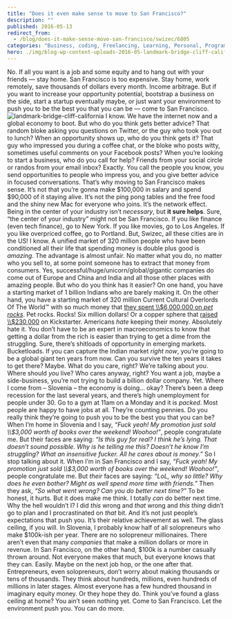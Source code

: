 ```yaml
---
title: "Does it even make sense to move to San Francisco?"
description: ""
published: 2016-05-13
redirect_from:
  - /blog/does-it-make-sense-move-san-francisco/swizec/6805
categories: "Business, coding, Freelancing, Learning, Personal, Programming, San Francisco, self improvement, Side Projects, Start Up, Startups"
hero: ./img/blog-wp-content-uploads-2016-05-landmark-bridge-cliff-california-1024x476.jpg
---
```


No. If all you want is a job and some equity and to hang out with your friends — stay home. San Francisco is too expensive. Stay home, work remotely, save thousands of dollars every month. Income arbitrage. But if you want to increase your opportunity potential, bootstrap a business on the side, start a startup eventually maybe, or just want your environment to push you to be the best you that you can be — come to San Francisco. ![landmark-bridge-cliff-california](./img/blog-wp-content-uploads-2016-05-landmark-bridge-cliff-california-1024x476.jpg) I know. We have the internet now and a global economy to boot. But who do you think gets better advice? That random bloke asking you questions on Twitter, or the guy who took you out to lunch? When an opportunity shows up, who do you think gets it? That guy who impressed you during a coffee chat, or the bloke who posts witty, sometimes useful comments on your Facebook posts? When you’re looking to start a business, who do you call for help? Friends from your social circle or randos from your email inbox? Exactly. You call the people you know, you send opportunities to people who impress you, and you give better advice in focused conversations. That’s why moving to San Francisco makes sense. It’s not that you’re gonna make $100,000 in salary and spend $90,000 of it staying alive. It’s not the ping pong tables and the free food and the shiny new Mac for everyone who joins. It’s the network effect. Being in the center of your industry isn’t _necessary_, but **it sure helps**. Sure, “the center of your industry” might not be San Francisco. If you like finance (even tech finance), go to New York. If you like movies, go to Los Angeles. If you like overpriced coffee, go to Portland. But, Swizec, all these cities are in the US! I know. A unified market of 320 million people who have been conditioned all their life that spending money is double plus good is _amazing_. The advantage is almost unfair. No matter what you do, no matter who you sell to, at some point someone has to extract that money from consumers. Yes, successful/huge/unicorn/global/gigantic companies do come out of Europe and China and India and all those other places with amazing people. But who do you think has it easier? On one hand, you have a starting market of 1 billion Indians who are barely making it. On the other hand, you have a starting market of 320 million Current Cultural Overlords Of The World™ with so much money that [they spent \\\\\$6,000,000 on _pet rocks_](https://en.wikipedia.org/wiki/Pet_Rock). Pet rocks. Rocks! Six million dollars! Or a copper sphere that [raised \\\\\$230,000](https://www.kickstarter.com/projects/trancemetals/trance-sphere-oligodynamic-copper) on Kickstarter. Americans _hate_ keeping their money. Absolutely hate it. You don’t have to be an expert in macroeconomics to know that getting a dollar from the rich is easier than trying to get a dime from the struggling. Sure, there’s shitloads of opportunity in emerging markets. Bucketloads. If you can capture the Indian market _right now_, you’re going to be a global giant ten years from now. Can you survive the ten years it takes to get there? Maybe. What do you care, right? We’re talking about _you_. Where should _you_ live? Who cares anyway, right? You want a job, maybe a side-business, you’re not trying to build a billion dollar company. Yet. Where I come from – Slovenia – the economy is doing… okay? There’s been a deep recession for the last several years, and there’s high unemployment for people under 30. Go to a gym at 11am on a Monday and it is _packed_. Most people are happy to have jobs at all. They’re counting pennies. Do you really think they’re going to push you to be the best you that you can be? When I’m home in Slovenia and I say, _“Fuck yeah! My promotion just sold \\\\\$3,000 worth of books over the weekend! Woohoo!”_, people congratulate me. But their faces are saying: _“Is this guy for real? I think he’s lying. That doesn’t sound possible. Why is he telling me this? Doesn’t he know I’m struggling? What an insensitive fucker. All he cares about is money.”_ So I stop talking about it. When I’m in San Francisco and I say, _“Fuck yeah! My promotion just sold \\\\\$3,000 worth of books over the weekend! Woohoo!”_, people congratulate me. But _their_ faces are saying: _“LoL, why so little? Why does he even bother? Might as well spend more time with friends.”_ Then they ask, _“So what went wrong? Can you do better next time?”_ To be honest, it hurts. But it does make me think. I totally _can_ do better next time. Why the hell wouldn’t I? I did _this_ wrong and _that_ wrong and _this thing_ didn’t go to plan and I procrastinated on _that_ bit. And it’s not just people’s expectations that push you. It’s their relative achievement as well. The glass ceiling, if you will. In Slovenia, I probably know half of all solopreneurs who make $100k-ish per year. There are no solopreneur millionaires. There aren’t even that many _companies_ that make a million dollars or more in revenue. In San Francisco, on the other hand, $100k is a number casually thrown around. Not everyone makes that much, but everyone knows that they can. Easily. Maybe on the next job hop, or the one after that. Entrepreneurs, even solopreneurs, don’t worry about making thousands or tens of thousands. They think about hundreds, millions, even hundreds of millions in later stages. Almost everyone has a few hundred thousand in imaginary equity money. Or they hope they do. Think you’ve found a glass ceiling at home? You ain’t seen nothing yet. Come to San Francisco. Let the environment push you. You can do more.
